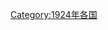 {{Year by category
|m=1
|c=9
|d=2
|y=4
|cat=各国灾难
|sortkey=*
|parent=各年各国灾难
|subcat=1924年災難
}}
[[Category:1924年各国|Category:1924年各国]]